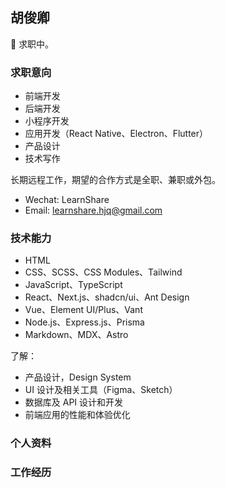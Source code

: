 ## 胡俊卿

📢 求职中。

### 求职意向

+ 前端开发
+ 后端开发
+ 小程序开发
+ 应用开发（React Native、Electron、Flutter）
+ 产品设计
+ 技术写作

长期远程工作，期望的合作方式是全职、兼职或外包。

+ Wechat: LearnShare
+ Email: learnshare.hjq@gmail.com

### 技术能力

+ HTML
+ CSS、SCSS、CSS Modules、Tailwind
+ JavaScript、TypeScript
+ React、Next.js、shadcn/ui、Ant Design
+ Vue、Element UI/Plus、Vant
+ Node.js、Express.js、Prisma
+ Markdown、MDX、Astro

了解：

+ 产品设计，Design System
+ UI 设计及相关工具（Figma、Sketch）
+ 数据库及 API 设计和开发
+ 前端应用的性能和体验优化

### 个人资料

### 工作经历
